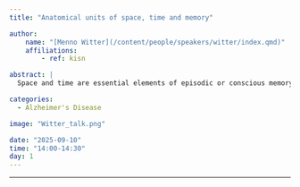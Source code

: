 ```yaml
---
title: "Anatomical units of space, time and memory"

author:
    name: "[Menno Witter](/content/people/speakers/witter/index.qmd)"
    affiliations:
        - ref: kisn

abstract: |
  Space and time are essential elements of episodic or conscious memory, the type of memory that is strongly impaired in Alzheimer's patients. To introduce the symposium, we will go through a historical overview of the structural neurobiology of brain structures that mediate conscious memory. This aims to lead to a perspective of where we boldly should travel to further our elementary knowledge, in service of productive applications.

categories:
  - Alzheimer's Disease

image: "Witter_talk.png"

date: "2025-09-10"
time: "14:00-14:30"
day: 1
---
```


***

<!-- <object data="/res/quarto.pdf" type="application/pdf" width="100%" height="600">
</object> -->